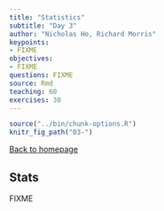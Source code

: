 ```yaml
---
title: "Statistics"
subtitle: "Day 3"
author: "Nicholas Ho, Richard Morris"
keypoints:
- FIXME
objectives:
- FIXME
questions: FIXME
source: Rmd
teaching: 60
exercises: 30
---
```


```r
source("../bin/chunk-options.R")
knitr_fig_path("03-")
```

[Back to homepage](https://n-ho.github.io/bmc_r_workshop_2018/)


## Stats

FIXME
